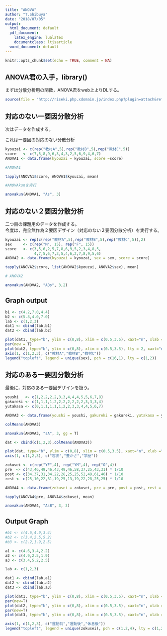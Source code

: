 ```yaml
---
title: "ANOVA"
author: "T.Shibuya"
date: "2018/07/05"
output:
  html_document: default
  pdf_document:
    latex_engine: lualatex 
    documentclass: ltjsarticle 
  word_document: default
---
```


```r
knitr::opts_chunk$set(echo = TRUE, comment = NA)
```

##  ANOVA君の入手，library()

まずは分散分析用の関数，ANOVA君をweb上よりDLする。

```r
source(file = "http://riseki.php.xdomain.jp/index.php?plugin=attach&refer=ANOVA%E5%90%9B&openfile=anovakun_482.txt", encoding = "CP932")
```

##  対応のない一要因分散分析

次はデータを作成する。  

これは一要因の対応のない分散分析
```r
kyouzai <- c(rep("教材A",5),rep("教材B",5),rep("教材C",5))
score   <- c(7,5,8,9,6,3,4,3,2,5,6,9,4,6,7)
ANOVA1 <- data.frame(kyouzai = kyouzai, score =score)

#ANOVA1

tapply(ANOVA1$score, ANOVA1$kyouzai, mean)

#ANOVAkunを実行

anovakun(ANOVA1, "As", 3)
```



##  対応のない２要因分散分析

二つ目の課題用のデータを作成する。  
今度は，完全無作為２要因デザイン（対応のない２要因分散分析）を実行する。

```r
kyouzai <- rep(c(rep("教材A",5),rep("教材B",5),rep("教材C",5)),2)
sex     <- c(rep("M", 15), rep("F", 15))
score   <- c(3,5,6,2,5,7,8,6,9,5,2,3,4,8,5,
             4,7,5,6,7,3,5,4,6,2,7,8,9,5,6)
ANOVA2 <- data.frame(kyouzai = kyouzai, sex = sex, score = score)

tapply(ANOVA2$score, list(ANOVA2$kyouzai, ANOVA2$sex), mean)

# ANOVA2

anovakun(ANOVA2, "ABs", 3,2)
```
##  Graph output
```r
b1 <- c(4.2,7.0,4.4)
b2 <- c(5.8,4.0,7.0)
lab <- c(1,2,3)
dat1 <- cbind(lab,b1)
dat2 <- cbind(lab,b2)

plot(dat1, type="b", ylim = c(0,8), xlim = c(0.5,3.5), xaxt="n", xlab ="教材", ylab ="得点", pch = 16)
par(new = T)
plot(dat2, type="b", ylim = c(0,8), xlim = c(0.5,3.5), lty = 2, xaxt="n", xlab = "", ylab = "")
axis(1, c(1,2,3), c("教材A","教材B","教材C"))
legend("topleft", legend = unique(sex), pch = c(16,1), lty = c(1,2))
```

##  対応のある一要因分散分析

最後に，対応のある一要因デザインを扱う。

```r
youshi   <- c(1,2,2,2,2,3,3,4,4,4,5,5,6,7,8)
gakureki <- c(1,1,1,1,2,2,2,2,2,2,2,3,3,3,4)
yutakasa <- c(0,1,1,1,1,1,2,2,3,3,4,4,5,6,7)

ANOVA3 <- data.frame(youshi = youshi, gakureki = gakureki, yutakasa = yutakasa)

colMeans(ANOVA3)

anovakun(ANOVA3, "sA", 3, gg = T)
```

```r
dat <- cbind(c(1,2,3),colMeans(ANOVA3))

plot(dat, type="b", ylim = c(0,8), xlim = c(0.5,3.5), xaxt="n", xlab ="優越属性", ylab ="妬み", pch = 16)
axis(1, c(1,2,3), c("容姿","豊かさ","学歴"))
```



```r
zokusei <- c(rep("YF",4), rep("YM",4), rep("O",4))
pre  <- c(43,46,49,46,43,49,46,58,37,25,43,31) * 1/10 
post <- c(34,37,31,34,22,28,25,25,52,49,61,46) * 1/10
rest <- c(25,10,22,31,19,25,13,19,22,28,25,25) * 1/10

ANOVA4 <- data.frame(zokusei = zokusei, pre = pre, post = post, rest = rest)

tapply(ANOVA4$pre, ANOVA4$zokusei, mean)

anovakun(ANOVA4, "AsB", 3, 3)
```

##  Output Graph
```r

#b1 <- c(4.6,4.9,3.4)
#b2 <- c(3.4,2.5,5.2)
#b3 <- c(2.2,1.9,2.5)

a1 <- c(4.6,3.4,2.2)
a2 <- c(4.9,2.5,1.9)
a3 <- c(3.4,5.2,2.5)

lab <- c(1,2,3)

dat1 <- cbind(lab,a1)
dat2 <- cbind(lab,a2)
dat3 <- cbind(lab,a3)

plot(dat1, type="b", ylim = c(0,8), xlim = c(0.5,3.5), xaxt="n", xlab ="測定時期", ylab ="コルチゾール量(nmol/l)", pch = 1)
par(new=T)
plot(dat2, type="b", ylim = c(0,8), xlim = c(0.5,3.5), xaxt="n", xlab ="", ylab ="", pch = 2, lty=2)
par(new=T)
plot(dat3, type="b", ylim = c(0,8), xlim = c(0.5,3.5), xaxt="n", xlab ="", ylab ="", pch = 4, lty=3)

axis(1, c(1,2,3), c("運動前","運動後","休息後"))
legend("topleft", legend = unique(zokusei), pch = c(1,2,4), lty = c(1,2,3))

```










